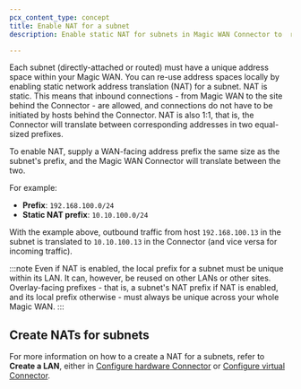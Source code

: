 ```yaml
---
pcx_content_type: concept
title: Enable NAT for a subnet
description: Enable static NAT for subnets in Magic WAN Connector to  re-use address spaces locally.

---
```


Each subnet (directly-attached or routed) must have a unique address space within your Magic WAN. You can re-use address spaces locally by enabling static network address translation (NAT) for a subnet. NAT is static. This means that inbound connections - from Magic WAN to the site behind the Connector - are allowed, and connections do not have to be initiated by hosts behind the Connector. NAT is also 1:1, that is, the Connector will translate between corresponding addresses in two equal-sized prefixes.

To enable NAT, supply a WAN-facing address prefix the same size as the subnet's prefix, and the Magic WAN Connector will translate between the two.

For example:

- **Prefix**: `192.168.100.0/24`
- **Static NAT prefix**: `10.10.100.0/24`

With the example above, outbound traffic from host `192.168.100.13` in the subnet is translated to `10.10.100.13` in the Connector (and vice versa for incoming traffic).

:::note
Even if NAT is enabled, the local prefix for a subnet must be unique within its LAN. It can, however, be reused on other LANs or other sites. Overlay-facing prefixes - that is, a subnet's NAT prefix if NAT is enabled, and its local prefix otherwise - must always be unique across your whole Magic WAN.
:::

## Create NATs for subnets

For more information on how to a create a NAT for a subnets, refer to **Create a LAN**, either in [Configure hardware Connector](/magic-wan/configuration/connector/configure-hardware-connector/#create-a-lan) or [Configure virtual Connector](/magic-wan/configuration/connector/configure-virtual-connector/#create-a-lan).
